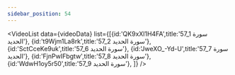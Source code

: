 ```yaml
---
sidebar_position: 54
---
```


<VideoList data={videoData} list={[{id:'QK9xXl1H4FA',title:'57_1 سورة الحديد'},
{id:'t9Wjm1La8rk',title:'57_2 سورة الحديد'},
{id:'SctCceKe9uk',title:'57_6 سورة الحديد'},
{id:'JweXO_-Yd-U',title:'57_7 سورة الحديد'},
{id:'FjnPwIFbgtw',title:'57_8 سورة الحديد'},
{id:'WdwH1oy5r50',title:'57_9 سورة الحديد'},
]}
/>
